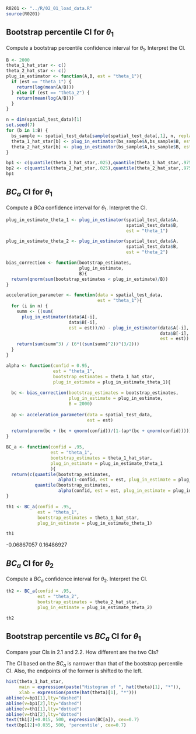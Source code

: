 ```r
R0201 <- "../R/02_01_load_data.R"
source(R0201)
```

## Bootstrap percentile CI for $\theta_1$

Compute a bootstrap percentile confidence interval for $\theta_1$. Interpret the CI.

```r
B <- 2000
theta_1_hat_star <- c()
theta_2_hat_star <- c()
plug_in_estimator <- function(A,B, est = "theta_1"){
  if (est == "theta_1") {
    return(log(mean(A/B)))
  } else if (est == "theta_2") {
    return(mean(log(A/B)))
  }
}

n = dim(spatial_test_data)[1]
set.seed(7)
for (b in 1:B) {
  bs_sample <- spatial_test_data[sample(spatial_test_data[,1], n, replace = TRUE),] 
  theta_1_hat_star[b] <- plug_in_estimator(bs_sample$A,bs_sample$B, est = "theta_1")
  theta_2_hat_star[b] <- plug_in_estimator(bs_sample$A,bs_sample$B, est = "theta_2")
}

bp1 <- c(quantile(theta_1_hat_star,.025),quantile(theta_1_hat_star,.975))
bp2 <- c(quantile(theta_2_hat_star,.025),quantile(theta_2_hat_star,.975))
bp1
```


## $BC_a$ CI for $\theta_1$

Compute a $BCa$ confidence interval for $\theta_1$. Interpret the CI.

```r
plug_in_estimate_theta_1 <- plug_in_estimator(spatial_test_data$A, 
                                              spatial_test_data$B, 
                                              est = "theta_1")

plug_in_estimate_theta_2 <- plug_in_estimator(spatial_test_data$A, 
                                              spatial_test_data$B, 
                                              est = "theta_2")

bias_correction <- function(bootstrap_estimates, 
                            plug_in_estimate, 
                            B){
  return(qnorm(sum(bootstrap_estimates < plug_in_estimate)/B))
}

acceleration_parameter <- function(data = spatial_test_data, 
                                   est = "theta_1"){
  for (i in n) {
    summ <- ((sum(
      plug_in_estimator(data$A[-i],
                        data$B[-i],
                        est = est))/n) - plug_in_estimator(data$A[-i], 
                                                           data$B[-i], 
                                                           est = est))
    return(sum(summ^3) / (6*((sum(summ)^2))^(3/2)))
  }
}

alpha <- function(confid = 0.95, 
                  est = "theta_1",
                  bootstrap_estimates = theta_1_hat_star,
                  plug_in_estimate = plug_in_estimate_theta_1){
  
  bc <- bias_correction(bootstrap_estimates = bootstrap_estimates,
                        plug_in_estimate = plug_in_estimate, 
                        B = 2000)
  
  ap <- acceleration_parameter(data = spatial_test_data, 
                               est = est)
  
  return(pnorm(bc + (bc + qnorm(confid))/(1-(ap*(bc + qnorm(confid))))))
}

BC_a <- function(confid = .95, 
                 est = "theta_1",
                 bootstrap_estimates = theta_1_hat_star,
                 plug_in_estimate = plug_in_estimate_theta_1
                 ){
  return(c(quantile(bootstrap_estimates,
                    alpha(1-confid, est = est, plug_in_estimate = plug_in_estimate)),
           quantile(bootstrap_estimates,
                    alpha(confid, est = est, plug_in_estimate = plug_in_estimate))))
}
```


```r
th1 <- BC_a(confid = .95,
            est = "theta_1",
            bootstrap_estimates = theta_1_hat_star,
            plug_in_estimate = plug_in_estimate_theta_1)

th1
```
-0.06867057  0.16486927

## $BC_a$ CI for $\theta_2$

Compute a $BC_a$ confidence interval for $\theta_2$. Interpret the CI.

```r
th2 <- BC_a(confid = .95,
            est = "theta_2",
            bootstrap_estimates = theta_2_hat_star,
            plug_in_estimate = plug_in_estimate_theta_2)

th2
```


## Bootstrap percentile vs $BC_a$ CI for $\theta_1$

Compare your CIs in 2.1 and 2.2. How different are the two CIs?

The CI based on the $BC_a$ is narrower than that of the bootstrap percentile CI. Also, the endpoints of the former is shifted to the left. 

```r
hist(theta_1_hat_star,
     main = expression(paste("Histogram of ", hat(theta)[1], "*")),
     xlab = expression(paste(hat(theta)[1], "*")))
abline(v=bp1[1],lty="dashed")
abline(v=bp1[2],lty="dashed")
abline(v=th1[1],lty="dotted")
abline(v=th1[2],lty="dotted")
text(th1[2]+0.015, 500, expression(BC[a]), cex=0.7)
text(bp1[2]+0.035, 500, 'percentile', cex=0.7)
```


